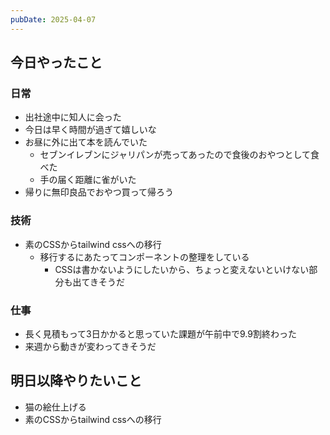 ```yaml
---
pubDate: 2025-04-07
---
```



## 今日やったこと

### 日常

- 出社途中に知人に会った
- 今日は早く時間が過ぎて嬉しいな
- お昼に外に出て本を読んでいた
	- セブンイレブンにジャリパンが売ってあったので食後のおやつとして食べた
	- 手の届く距離に雀がいた
- 帰りに無印良品でおやつ買って帰ろう

### 技術

- 素のCSSからtailwind cssへの移行
	- 移行するにあたってコンポーネントの整理をしている
		- CSSは書かないようにしたいから、ちょっと変えないといけない部分も出てきそうだ

### 仕事

- 長く見積もって3日かかると思っていた課題が午前中で9.9割終わった
- 来週から動きが変わってきそうだ

## 明日以降やりたいこと

- 猫の絵仕上げる
- 素のCSSからtailwind cssへの移行
